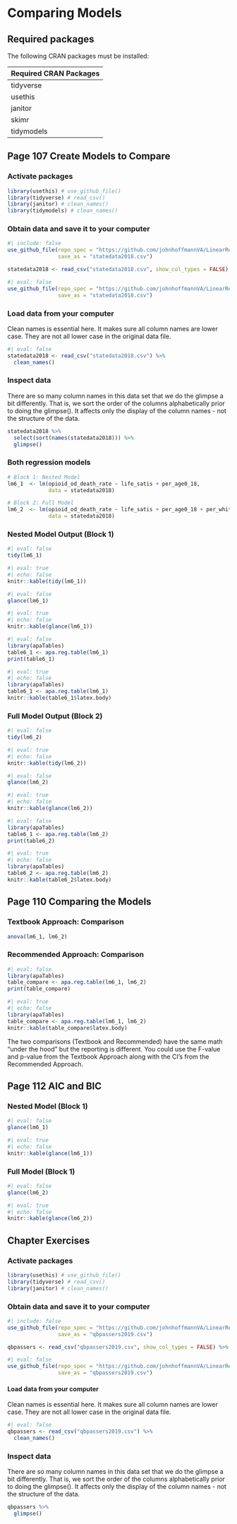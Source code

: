 # Comparing Models

## Required packages

The following CRAN packages must be installed:

| Required CRAN Packages |
|------------------------|
| tidyverse              |
| usethis                |
| janitor                |
| skimr                  |
| tidymodels             |


## Page 107 Create Models to Compare


### Activate packages

```r
library(usethis) # use_github_file()
library(tidyverse) # read_csv() 
library(janitor) # clean_names() 
library(tidymodels) # clean_names() 

```

### Obtain data and save it to your computer

```r
#| include: false
use_github_file(repo_spec = "https://github.com/johnhoffmannVA/LinearRegression/blob/main/StateData2018.csv",
                save_as = "statedata2018.csv")

statedata2018 <- read_csv("statedata2018.csv", show_col_types = FALSE) %>% clean_names()
```

```r
#| eval: false
use_github_file(repo_spec = "https://github.com/johnhoffmannVA/LinearRegression/blob/main/StateData2018.csv",
                save_as = "statedata2018.csv")
```

### Load data from your computer

Clean names is essential here. It makes sure all column names are lower case. They are not all lower case in the original data file.

```r
#| eval: false
statedata2018 <- read_csv("statedata2018.csv") %>% 
  clean_names()
```

### Inspect data

There are so many column names in this data set that we do the glimpse a bit differently. That is, we sort the order of the columns alphabetically prior to doing the glimpse(). It affects only the display of the column names - not the structure of the data.

```r
statedata2018 %>% 
  select(sort(names(statedata2018))) %>%
  glimpse()  
```


### Both regression models

```r
# Block 1: Nested Model
lm6_1  <- lm(opioid_od_death_rate ~ life_satis + per_age0_18,
             data = statedata2018)

# Block 2: Full Model
lm6_2  <- lm(opioid_od_death_rate ~ life_satis + per_age0_18 + per_white + unemploy_rate,
             data = statedata2018)

```


### Nested Model Output (Block 1)

```r
#| eval: false
tidy(lm6_1)
```

```r
#| eval: true
#| echo: false
knitr::kable(tidy(lm6_1))
```


```r
#| eval: false
glance(lm6_1)

```

```r
#| eval: true
#| echo: false
knitr::kable(glance(lm6_1))

```



```r
#| eval: false
library(apaTables)
table6_1 <- apa.reg.table(lm6_1)
print(table6_1)
```

```r
#| eval: true
#| echo: false
library(apaTables)
table6_1 <- apa.reg.table(lm6_1)
knitr::kable(table6_1$latex.body)
```


### Full Model Output (Block 2)



```r
#| eval: false
tidy(lm6_2)
```

```r
#| eval: true
#| echo: false
knitr::kable(tidy(lm6_2))
```


```r
#| eval: false
glance(lm6_2)

```

```r
#| eval: true
#| echo: false
knitr::kable(glance(lm6_2))

```



```r
#| eval: false
library(apaTables)
table6_1 <- apa.reg.table(lm6_2)
print(table6_2)
```

```r
#| eval: true
#| echo: false
library(apaTables)
table6_2 <- apa.reg.table(lm6_2)
knitr::kable(table6_2$latex.body)
```

## Page 110 Comparing the Models

### Textbook Approach: Comparison

```r
anova(lm6_1, lm6_2)
```


### Recommended Approach: Comparison


```r
#| eval: false
library(apaTables)
table_compare <- apa.reg.table(lm6_1, lm6_2)
print(table_compare)
```

```r
#| eval: true
#| echo: false
library(apaTables)
table_compare <- apa.reg.table(lm6_1, lm6_2)
knitr::kable(table_compare$latex.body) 
```

The two comparisons (Textbook and Recommended) have the same math "under the hood" but the reporting is different. You could use the F-value and p-value from the Textbook Approach along with the CI's from the Recommended Approach.



## Page 112 AIC and BIC

### Nested Model (Block 1)


```r
#| eval: false
glance(lm6_1)

```

```r
#| eval: true
#| echo: false
knitr::kable(glance(lm6_1))

```

### Full Model (Block 1)


```r
#| eval: false
glance(lm6_2)

```

```r
#| eval: true
#| echo: false
knitr::kable(glance(lm6_2))

```



## Chapter Exercises

### Activate packages

```r
library(usethis) # use_github_file()
library(tidyverse) # read_csv() 
library(janitor) # clean_names() 
```

### Obtain data and save it to your computer

```r
#| include: false
use_github_file(repo_spec = "https://github.com/johnhoffmannVA/LinearRegression/blob/main/QBPassers2019.csv",
                save_as = "qbpassers2019.csv")

qbpassers <- read_csv("qbpassers2019.csv", show_col_types = FALSE) %>% clean_names()
```

```r
#| eval: false
use_github_file(repo_spec = "https://github.com/johnhoffmannVA/LinearRegression/blob/main/QBPassers2019.csv",
                save_as = "qbpassers2019.csv")
```

#### Load data from your computer

Clean names is essential here. It makes sure all column names are lower case. They are not all lower case in the original data file.

```r
#| eval: false
qbpassers <- read_csv("qbpassers2019.csv") %>% 
  clean_names()
```

### Inspect data

There are so many column names in this data set that we do the glimpse a bit differently. That is, we sort the order of the columns alphabetically prior to doing the glimpse(). It affects only the display of the column names - not the structure of the data.

```r
qbpassers %>% 
  glimpse()  
```
